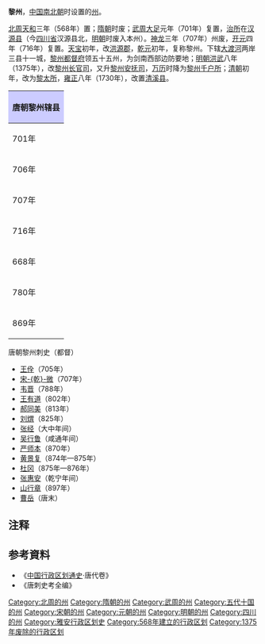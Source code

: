 '''黎州'''，[[中国|中国]][[南北朝|南北朝]]时设置的[[州|州]]。

[[北周|北周]][[天和_(北周)|天和]]三年（568年）置；[[隋朝|隋朝]]时废；[[武周|武周]][[大足_(武周)|大足]]元年（701年）复置，[[治所|治所]]在[[汉源县|汉源县]]（今[[四川省|四川省]]汉源县北，[[明朝|明朝]]时废入本州）。[[神龙|神龙]]三年（707年）州废，[[开元|开元]]四年（716年）复置。[[天宝_(唐朝)|天宝]]初年，改[[洪源郡|洪源郡]]，[[乾元_(唐朝)|乾元]]初年，复称黎州。下辖[[大渡河|大渡河]]两岸三县十一城，[[黎州都督府|黎州都督府]]领五十五州，为剑南西部边防要地；[[明朝|明朝]][[洪武|洪武]]八年（1375年），改[[黎州长官司|黎州长官司]]，又升[[黎州安抚司|黎州安抚司]]，[[万历|万历]]时降为[[黎州千户所|黎州千户所]]；[[清朝|清朝]]初年，改为[[黎太所|黎太所]]，[[雍正|雍正]]八年（1730年），改置[[清溪縣_(四川)|清溪县]]。

{| align=center class="wikitable" style="width:600px; text-align:center"
|-
!colspan="2" style="background:#ccccff"|'''唐朝黎州辖县'''
|-
|701年||[[汉源县|汉源县]]、[[飞越县|飞越县]]<ref>今[[四川省|四川省]]汉源县[[三交乡|三交乡]]胜利村</ref>、[[阳山县|阳山县]]<ref>今四川省[[汉源县|汉源县]][[大树镇|大树镇]]</ref>
|-
|706年||[[汉源县|汉源县]]、[[飞越县|飞越县]]（[[阳山县|阳山县]]改属[[巂州|巂州]]）
|-
|707年||废除黎州，[[汉源县|汉源县]]、[[飞越县|飞越县]]改属[[雅州|雅州]]
|-
|716年||[[汉源县|汉源县]]、[[飞越县|飞越县]]、[[阳山县|阳山县]]（复置黎州）
|-
|668年||[[汉源县|汉源县]]<ref>改治今[[四川省|四川省]]汉源县[[清溪镇|清溪镇]]新黎村古城</ref>、（废除[[飞越县|飞越县]]）、[[阳山县|阳山县]]（改为[[通望县|通望县]]）
|-
|780年||[[汉源县|汉源县]]、[[通望县|通望县]]（复置[[飞越县|飞越县]]）
|-
|869年||[[汉源县|汉源县]]、[[通望县|通望县]]<ref>改治今[[四川省|四川省]][[汉源县|汉源县]][[富林镇|富林镇]]</ref>、[[飞越县|飞越县]]
|}

;唐朝黎州刺史（都督）
*[[王佺|王佺]]（705年）
*[[宋乾微|宋-{乾}-微]]（707年）
*[[韦晋|韦晋]]（788年）
*[[王有道|王有道]]（802年）
*[[郝同美|郝同美]]（813年）
*[[刘煟|刘煟]]（825年）
*[[张经|张经]]（大中年间）
*[[吴行鲁|吴行鲁]]（咸通年间）
*[[严师本|严师本]]（870年）
*[[黄景复|黄景复]]（874年—875年）
*[[杜冈|杜冈]]（875年—876年）
*[[张惠安|张惠安]]（乾宁年间）
*[[山行章|山行章]]（897年）
*[[曹岳|曹岳]]（唐末）

== 注释 ==
{{reflist}}
== 参考資料 ==
* 《[[中国行政区划通史|中国行政区划通史]]·唐代卷》
* 《唐刺史考全编》
{{唐朝行政區劃|nocat}}
{{五代行政區劃|nocat}}
{{十國行政區劃|nocat}}
{{北宋行政区划|nocat}}
{{南宋行政区划|nocat}}
{{DEFAULTSORT:L}}
[[Category:北周的州|Category:北周的州]]
[[Category:隋朝的州|Category:隋朝的州]]
[[Category:武周的州|Category:武周的州]]
[[Category:五代十国的州|Category:五代十国的州]]
[[Category:宋朝的州|Category:宋朝的州]]
[[Category:元朝的州|Category:元朝的州]]
[[Category:明朝的州|Category:明朝的州]]
[[Category:四川的州|Category:四川的州]]
[[Category:雅安行政区划史|Category:雅安行政区划史]]
[[Category:568年建立的行政区划|Category:568年建立的行政区划]]
[[Category:1375年废除的行政区划|Category:1375年废除的行政区划]]